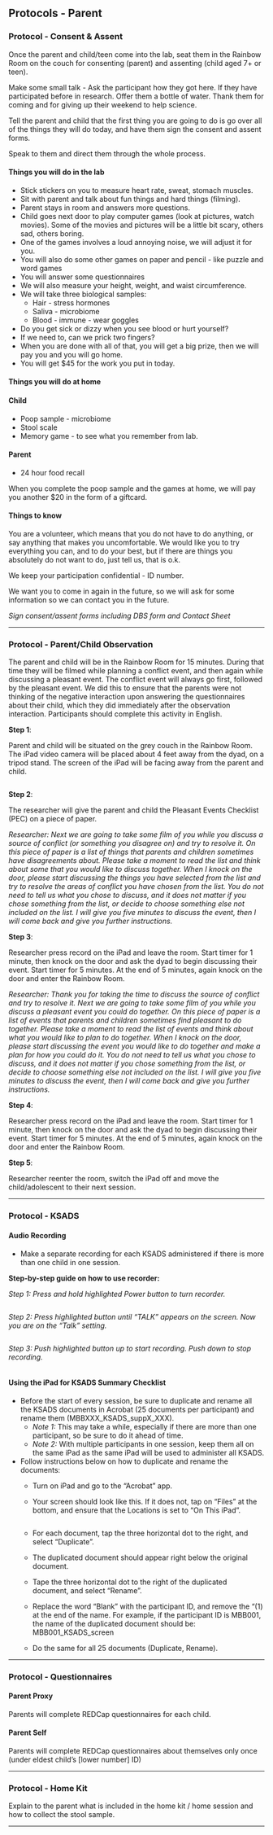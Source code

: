 ## Protocols - Parent 

### Protocol - Consent & Assent

Once the parent and child/teen come into the lab, seat them in the Rainbow Room on the couch for consenting (parent) and assenting (child aged 7+ or teen). 

Make some small talk - Ask the participant how they got here. If they have participated before in research. Offer them a bottle of water. Thank them for coming and for giving up their weekend to help science.

Tell the parent and child that the first thing you are going to do is go over all of the things they will do today, and have them sign the consent and assent forms. 

Speak to them and direct them through the whole process. 

#### Things you will do in the lab

- Stick stickers on you to measure heart rate, sweat, stomach muscles.
- Sit with parent and talk about fun things and hard things (filming).
- Parent stays in room and answers more questions. 
- Child goes next door to play computer games (look at pictures, watch movies). Some of the movies and pictures will be a little bit scary, others sad, others boring. 
- One of the games involves a loud annoying noise, we will adjust it for you. 
- You will also do some other games on paper and pencil - like puzzle and word games
- You will answer some questionnaires
- We will also measure your height, weight, and waist circumference. 
- We will take three biological samples: 
    - Hair - stress hormones
    - Saliva - microbiome 
    - Blood - immune - wear goggles
- Do you get sick or dizzy when you see blood or hurt yourself? 
- If we need to, can we prick two fingers?
- When you are done with all of that, you will get a big prize, then we will pay you and you will go home. 
- You will get $45 for the work you put in today.

#### Things you will do at home

<h4>Child</h4>

- Poop sample - microbiome
- Stool scale
- Memory game - to see what you remember from lab.

<h4>Parent</h4>

- 24 hour food recall

When you complete the poop sample and the games at home, we will pay you another $20 in the form of a giftcard. 

#### Things to know

You are a volunteer, which means that you do not have to do anything, or say anything that makes you uncomfortable. We would like you to try everything you can, and to do your best, but if there are things you absolutely do not want to do, just tell us, that is o.k.

We keep your participation confidential - ID number. 

We want you to come in again in the future, so we will ask for some information so we can contact you in the future. 

*Sign consent/assent forms including DBS form and Contact Sheet*

-----------------

### Protocol - Parent/Child Observation

The parent and child will be in the Rainbow Room for 15 minutes. During that time they will be filmed while planning a conflict event, and then again while discussing a pleasant event. The conflict event will always go first, followed by the pleasant event. We did this to ensure that the parents were not thinking of the negative interaction upon answering the questionnaires about their child, which they did immediately after the observation interaction. Participants should complete this activity in English.

**Step 1**: 

Parent and child will be situated on the grey couch in the Rainbow Room. The iPad video camera will be placed about 4 feet away from the dyad, on a tripod stand. The screen of the iPad will be facing away from the parent and child.

![<!--- parent:child_obser --->](images/parent:child_obser/2.png)


**Step 2**:

The researcher will give the parent and child the Pleasant Events Checklist (PEC) on a piece of paper. 

*Researcher: Next we are going to take some film of you while you discuss a source of conflict (or something you disagree on) and try to resolve it. On this piece of paper is a list of things that parents and children sometimes have disagreements about. Please take a moment to read the list and think about some that you would like to discuss together. When I knock on the door, please start discussing the things you have selected from the list and try to resolve the areas of conflict you have chosen from the list. You do not need to tell us what you chose to discuss, and it does not matter if you chose something from the list, or decide to choose something else not included on the list. I will give you five minutes to discuss the event, then I will come back and give you further instructions.*

**Step 3**: 

Researcher press record on the iPad and leave the room. Start timer for 1 minute, then knock on the door and ask the dyad to begin discussing their event. Start timer for 5 minutes. At the end of 5 minutes, again knock on the door and enter the Rainbow Room. 

*Researcher: Thank you for taking the time to discuss the source of conflict and try to resolve it. Next we are going to take some film of you while you discuss a pleasant event you could do together. On this piece of paper is a list of events that parents and children sometimes find pleasant to do together. Please take a moment to read the list of events and think about what you would like to plan to do together. When I knock on the door, please start discussing the event you would like to do together and make a plan for how you could do it. You do not need to tell us what you chose to discuss, and it does not matter if you chose something from the list, or decide to choose something else not included on the list. I will give you five minutes to discuss the event, then I will come back and give you further instructions.*

**Step 4**: 

Researcher press record on the iPad and leave the room. Start timer for 1 minute, then knock on the door and ask the dyad to begin discussing their event. Start timer for 5 minutes. At the end of 5 minutes, again knock on the door and enter the Rainbow Room. 

**Step 5**: 

Researcher reenter the room, switch the iPad off and move the child/adolescent to their next session. 

-----------------

### Protocol - KSADS

#### Audio Recording

- Make a separate recording for each KSADS administered if there is more than one child in one session.

**Step-by-step guide on how to use recorder:**

*Step 1: Press and hold highlighted Power button to turn recorder.*

![<!--- ksads --->](images/ksads/1.png)

*Step 2: Press highlighted button until "TALK" appears on the screen. Now you are on the "Talk" setting.*

![<!--- ksads --->](images/ksads/2.png)

*Step 3: Push highlighted button up to start recording. Push down to stop recording.*

![<!--- ksads --->](images/ksads/3.png)


#### Using the iPad for KSADS Summary Checklist

- Before the start of every session, be sure to duplicate and rename all the KSADS documents in Acrobat (25 documents per participant) and rename them (MBBXXX_KSADS_suppX_XXX). 
   - *Note 1:* This may take a while, especially if there are more than one participant, so be sure to do it ahead of time.
   - *Note 2:* With multiple participants in one session, keep them all on the same iPad as the same iPad will be used to administer all KSADS.

- Follow instructions below on how to duplicate and rename the documents:
   - Turn on iPad and go to the “Acrobat” app.
   - Your screen should look like this. If it does not, tap on “Files” at the bottom, and ensure that the Locations is set to “On This iPad”.
     
     ![<!--- ksads --->](images/ksads/4.png)
   - For each document, tap the three horizontal dot to the right, and select “Duplicate”.
     ![<!--- ksads --->](images/ksads/5.png)
   - The duplicated document should appear right below the original document.
   - Tape the three horizontal dot to the right of the duplicated document, and select “Rename”.
     ![<!--- ksads --->](images/ksads/6.png)
   - Replace the word “Blank” with the participant ID, and remove the “(1) at the end of the name. For example, if the participant ID is MBB001, the name of the duplicated document should be: MBB001_KSADS_screen
   - Do the same for all 25 documents (Duplicate, Rename).

-------------

### Protocol - Questionnaires

#### Parent Proxy

Parents will complete REDCap questionnaires for each child.

#### Parent Self

Parents will complete REDCap questionnaires about themselves only once (under eldest child's [lower number] ID)

-------------

### Protocol - Home Kit

Explain to the parent what is included in the home kit / home session and how to collect the stool sample.

----------